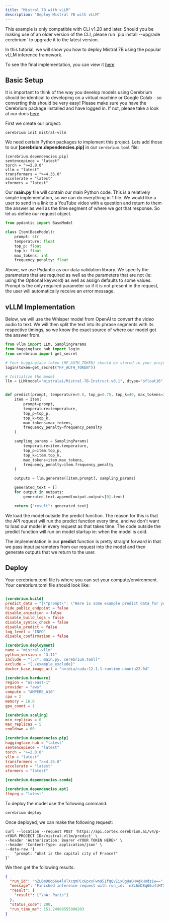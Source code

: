 ```yaml
---
title: "Mistral 7B with vLLM"
description: "Deploy Mistral 7B with vLLM"
---
```


<Note>
  This example is only compatible with CLI v1.20 and later. Should you be making
  use of an older version of the CLI, please run `pip install --upgrade
  cerebrium` to upgrade it to the latest version.
</Note>

In this tutorial, we will show you how to deploy Mistral 7B using the popular vLLM inference framework.

To see the final implementation, you can view it [here](https://github.com/CerebriumAI/examples/tree/master/4-faster-inference-with-vllm)

## Basic Setup

It is important to think of the way you develop models using Cerebrium should be identical to developing on a virtual machine or Google Colab - so converting this should be very easy!
Please make sure you have the Cerebrium package installed and have logged in. If not, please take a look at our docs [here](https://docs.cerebrium.ai/cerebrium/getting-started/installation)

First we create our project:

```
cerebrium init mistral-vllm
```

We need certain Python packages to implement this project. Lets add those to our **[cerebrium.dependencies.pip]** in our `cerebrium.toml` file:

```
[cerebrium.dependencies.pip]
sentencepiece = "latest"
torch = ">=2.0.0"
vllm = "latest"
transformers = ">=4.35.0"
accelerate = "latest"
xformers = "latest"
```

Our **main.py** file will contain our main Python code. This is a relatively simple implementation, so we can do everything in 1 file. We would like a user to send in a link to a YouTube video with a question and return to them the answer as well as the time segment of where we got that response.
So let us define our request object.

```python
from pydantic import BaseModel

class Item(BaseModel):
    prompt: str
    temperature: float
    top_p: float
    top_k: float
    max_tokens: int
    frequency_penalty: float
```

Above, we use Pydantic as our data validation library. We specify the parameters that are required as well as the parameters that are not (ie: using the Optional keyword) as well as assign defaults to some values. Prompt is the only required parameter so if it is not present in the request, the user will automatically receive an error message.

## vLLM Implementation

Below, we will use the Whisper model from OpenAI to convert the video audio to text. We will then split the text into its phrase segments with its respective timings, so we know the exact source of where our model got the answer from.

```python
from vllm import LLM, SamplingParams
from huggingface_hub import login
from cerebrium import get_secret

# Your huggingface token (HF_AUTH_TOKEN) should be stored in your project secrets on your dashboard
login(token=get_secret("HF_AUTH_TOKEN"))

# Initialize the model
llm = LLM(model="mistralai/Mistral-7B-Instruct-v0.1", dtype="bfloat16", max_model_len=20000, gpu_memory_utilization=0.9)


def predict(prompt, temperature=0.8, top_p=0.75, top_k=40, max_tokens=256, frequency_penalty=1):
    item = Item(
        prompt=prompt,
        temperature=temperature,
        top_p=top_p,
        top_k=top_k,
        max_tokens=max_tokens,
        frequency_penalty=frequency_penalty
    )

    sampling_params = SamplingParams(
        temperature=item.temperature,
        top_p=item.top_p,
        top_k=item.top_k,
        max_tokens=item.max_tokens,
        frequency_penalty=item.frequency_penalty
    )

    outputs = llm.generate([item.prompt], sampling_params)

    generated_text = []
    for output in outputs:
        generated_text.append(output.outputs[0].text)

    return {"result": generated_text}

```

We load the model outside the predict function. The reason for this is that the API request will run the predict function every time, and we don't want to load our model in every request as that takes time.
The code outside the predict function will run on model startup ie: when the model is cold.

The implementation in our **predict** function is pretty straight forward in that we pass input parameters from our request into the model and then generate outputs that we return to the user.

## Deploy

Your cerebrium.toml file is where you can set your compute/environment. Your cerebrium.toml file should look like:

```toml

[cerebrium.build]
predict_data = "{\"prompt\": \"Here is some example predict data for your config.yaml which will be used to test your predict function on build.\"}"
hide_public_endpoint = false
disable_animation = false
disable_build_logs = false
disable_syntax_check = false
disable_predict = false
log_level = "INFO"
disable_confirmation = false

[cerebrium.deployment]
name = "mistral-vllm"
python_version = "3.11"
include = "[./*, main.py, cerebrium.toml]"
exclude = "[./example_exclude]"
docker_base_image_url = "nvidia/cuda:12.1.1-runtime-ubuntu22.04"

[cerebrium.hardware]
region = "us-east-1"
provider = "aws"
compute = "AMPERE_A10"
cpu = 2
memory = 16.0
gpu_count = 1

[cerebrium.scaling]
min_replicas = 0
max_replicas = 5
cooldown = 60

[cerebrium.dependencies.pip]
huggingface-hub = "latest"
sentencepiece = "latest"
torch = ">=2.0.0"
vllm = "latest"
transformers = ">=4.35.0"
accelerate = "latest"
xformers = "latest"

[cerebrium.dependencies.conda]

[cerebrium.dependencies.apt]
ffmpeg = "latest"

```

To deploy the model use the following command:

```bash
cerebrium deploy
```

Once deployed, we can make the following request:

```curl
curl --location --request POST 'https://api.cortex.cerebrium.ai/v4/p-<YOUR PROJECT ID>/mistral-vllm/predict' \
--header 'Authorization: Bearer <YOUR TOKEN HERE>' \
--header 'Content-Type: application/json' \
--data-raw '{
    "prompt: "What is the capital city of France?"
}'
```

We then get the following results:

```json
{
  "run_id": "nZL6mD8q66u4lHTXcqmPCc6pxxFwn95IfqQvEix0gHaOH4gkHUdz1w==",
  "message": "Finished inference request with run_id: `nZL6mD8q66u4lHTXcqmPCc6pxxFwn95IfqQvEix0gHaOH4gkHUdz1w==`",
  "result": {
    "result": ["\nA: Paris"]
  },
  "status_code": 200,
  "run_time_ms": 151.24988555908203
}
```
